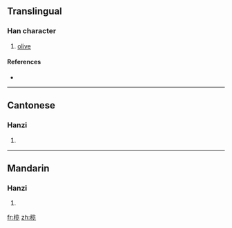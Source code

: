 {{also|欖}}
==Translingual==

===Han character===
{{Han char|rn=75|rad=木|as=09|sn=13|four=|canj=木中戈山 (DLIU)}}

# [[olive]]

====References====
* {{Han ref|kx=0542.191|hdz=21247.060|uh=6984|ud=27012}}

----

==Cantonese==

===Hanzi===
{{yue-hanzi|jyut=|y=laam5|tra=欖}}

# {{defn|Cantonese}}

----

==Mandarin==

===Hanzi===
{{cmn-hanzi|tra=欖|pin=[[lǎn]] ([[lan3]])|wg=lan<sup>3</sup>}}

# {{defn|Mandarin}}

[[fr:榄]]
[[zh:榄]]
